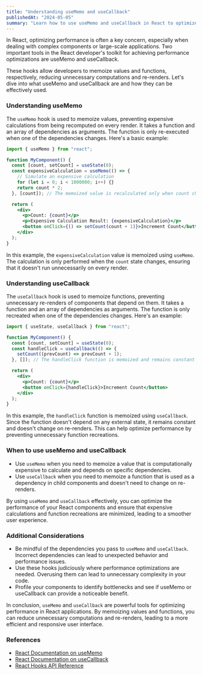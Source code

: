 ```yaml
---
title: "Understanding useMemo and useCallback"
publishedAt: "2024-05-05"
summary: "Learn how to use useMemo and useCallback in React to optimize performance."
---
```


In React, optimizing performance is often a key concern, especially when dealing with complex components or large-scale applications. Two important tools in the React developer's toolkit for achieving performance optimizations are useMemo and useCallback.

These hooks allow developers to memoize values and functions, respectively, reducing unnecessary computations and re-renders. Let's dive into what useMemo and useCallback are and how they can be effectively used.

### Understanding useMemo

The `useMemo` hook is used to memoize values, preventing expensive calculations from being recomputed on every render. It takes a function and an array of dependencies as arguments. The function is only re-executed when one of the dependencies changes. Here's a basic example:

```jsx
import { useMemo } from "react";

function MyComponent() {
  const [count, setCount] = useState(0);
  const expensiveCalculation = useMemo(() => {
    // Simulate an expensive calculation
    for (let i = 0; i < 1000000; i++) {}
    return count * 2;
  }, [count]); // The memoized value is recalculated only when count changes

  return (
    <div>
      <p>Count: {count}</p>
      <p>Expensive Calculation Result: {expensiveCalculation}</p>
      <button onClick={() => setCount(count + 1)}>Increment Count</button>
    </div>
  );
}
```

In this example, the `expensiveCalculation` value is memoized using `useMemo`. The calculation is only performed when the `count` state changes, ensuring that it doesn't run unnecessarily on every render.

### Understanding useCallback

The `useCallback` hook is used to memoize functions, preventing unnecessary re-renders of components that depend on them. It takes a function and an array of dependencies as arguments. The function is only recreated when one of the dependencies changes. Here's an example:

```jsx
import { useState, useCallback } from "react";

function MyComponent() {
  const [count, setCount] = useState(0);
  const handleClick = useCallback(() => {
    setCount((prevCount) => prevCount + 1);
  }, []); // The handleClick function is memoized and remains constant

  return (
    <div>
      <p>Count: {count}</p>
      <button onClick={handleClick}>Increment Count</button>
    </div>
  );
}
```

In this example, the `handleClick` function is memoized using `useCallback`. Since the function doesn't depend on any external state, it remains constant and doesn't change on re-renders. This can help optimize performance by preventing unnecessary function recreations.

### When to use useMemo and useCallback

- Use `useMemo` when you need to memoize a value that is computationally expensive to calculate and depends on specific dependencies.
- Use `useCallback` when you need to memoize a function that is used as a dependency in child components and doesn't need to change on re-renders.

By using `useMemo` and `useCallback` effectively, you can optimize the performance of your React components and ensure that expensive calculations and function recreations are minimized, leading to a smoother user experience.

### Additional Considerations

- Be mindful of the dependencies you pass to `useMemo` and `useCallback`. Incorrect dependencies can lead to unexpected behavior and performance issues.
- Use these hooks judiciously where performance optimizations are needed. Overusing them can lead to unnecessary complexity in your code.
- Profile your components to identify bottlenecks and see if useMemo or useCallback can provide a noticeable benefit.

In conclusion, `useMemo` and `useCallback` are powerful tools for optimizing performance in React applications. By memoizing values and functions, you can reduce unnecessary computations and re-renders, leading to a more efficient and responsive user interface.

### References

- [React Documentation on useMemo](https://react.dev/reference/react/useMemo)
- [React Documentation on useCallback](https://react.dev/reference/react/useCallback)
- [React Hooks API Reference](https://react.dev/reference/react/hooks)
